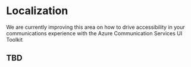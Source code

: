 
<Meta title="Accessibility" />

# Localization

We are currently improving this area on how to drive accessibility in your communications experience with the Azure Communication Services UI Toolkit

## TBD
